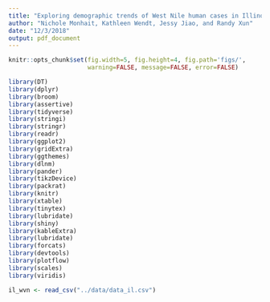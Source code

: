 ```yaml
---
title: "Exploring demographic trends of West Nile human cases in Illinois"
author: "Nichole Monhait, Kathleen Wendt, Jessy Jiao, and Randy Xun"
date: "12/3/2018"
output: pdf_document
---
```


```r
knitr::opts_chunk$set(fig.width=5, fig.height=4, fig.path='figs/',
                      warning=FALSE, message=FALSE, error=FALSE)
```


```r
library(DT)
library(dplyr)
library(broom)
library(assertive)
library(tidyverse)
library(stringi)
library(stringr)
library(readr)
library(ggplot2)
library(gridExtra)
library(ggthemes)
library(dlnm)
library(pander)
library(tikzDevice)
library(packrat)
library(knitr)
library(xtable)
library(tinytex)
library(lubridate)
library(shiny)
library(kableExtra)
library(lubridate)
library(forcats)
library(devtools)
library(plotflow)
library(scales)
library(viridis)
```


```r

il_wvn <- read_csv("../data/data_il.csv")

```



